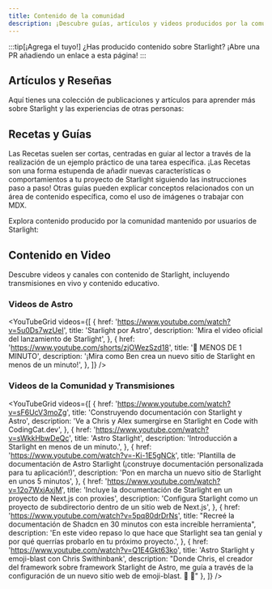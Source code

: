 ```yaml
---
title: Contenido de la comunidad
description: ¡Descubre guías, artículos y videos producidos por la comunidad para ayudarte a aprender y construir con Starlight!
---
```


:::tip[¡Agrega el tuyo!]
¿Has producido contenido sobre Starlight?
¡Abre una PR añadiendo un enlace a esta página!
:::


## Artículos y Reseñas

Aquí tienes una colección de publicaciones y artículos para aprender más sobre Starlight y las experiencias de otras personas:

<CardGrid>
	<LinkCard
		href="https://devm.io/open-source/starlight-astro"
		title="Generación de sitios estáticos con Starlight"
		description="“Ninguna idea es demasiado grande o demasiado pequeña al diseñar componentes” — una entrevista con Chris Swithinbank, líder de Starlight"
	/>
	<LinkCard
		href="https://frontendatscale.com/blog/hybrid-frontend-architecture/"
		title="Arquitectura híbrida de frontend con Astro y Starlight."
		description="Maxi Ferreira y Ben Holmes construyen un sitio de documentación con Starlight, TinaCMS, y un Playground de API interactivo con autenticación."
	/>
	<LinkCard
		href="https://www.olets.dev/posts/comparing-docs-site-builders-vuepress-vs-starlight/"
		title="Comparando constructores de sitios de documentación: VuePress vs. Starlight"
		description="¿Cómo se comparan estos dos frameworks?"
	/>
</CardGrid>

## Recetas y Guías

Las Recetas suelen ser cortas, centradas en guiar al lector a través de la realización de un ejemplo práctico de una tarea específica. ¡Las Recetas son una forma estupenda de añadir nuevas características o comportamientos a tu proyecto de Starlight siguiendo las instrucciones paso a paso! Otras guías pueden explicar conceptos relacionados con un área de contenido específica, como el uso de imágenes o trabajar con MDX.

Explora contenido producido por la comunidad mantenido por usuarios de Starlight:

<CardGrid>
	<LinkCard
		href="https://www.webpro.nl/scraps/versioned-docs-with-starlight-and-vercel"
		title="Documentación versionada con Starlight y Vercel"
		description="Una guía para implementar versiones separadas de la documentación para cada versión principal de un proyecto."
	/>
	<LinkCard
		href="https://hideoo.dev/notes/starlight-heading-links"
		title="Agrega enlaces a los encabezados de Starlight"
		description="Una guía sobre cómo usar el plugin de rehype para compartir enlaces en secciones específicas de tu documentación"
	/>
	<LinkCard
		href="https://blog.otterlord.dev/posts/starlight-sponsors/"
		title="Agrega patrocinadores a tu sitio de Starlight"
		description="Una guía para implementar un componente personalizado de patrocinadores en la barra lateral de tu documentación"
	/>
	<LinkCard
		href="https://hideoo.dev/notes/starlight-og-images"
		title="Agrega imágenes Open Graph a Starlight"
		description="Una guía para generar imágenes sociales y las etiquetas meta correspondientes para tus páginas"
	/>
	<LinkCard
		href="https://hideoo.dev/notes/starlight-third-party-icon-sets"
		title="Utiliza conjuntos de iconos de terceros en Starlight"
		description="Una guía para usar unplugin-icons para ampliar la selección de los iconos disponibles para Starlight"
	/>
	<LinkCard
		href="https://hideoo.dev/notes/starlight-custom-html-head"
		title="Edita las sección head del HTML para las páginas de Starlight"
		description="Aprende como agregar contenido común en la sección head como analíticas web, fuentes y scripts"
	/>
	<LinkCard
		href="https://dev.to/mrrobot/publishing-documentation-with-astro-starlight-691"
		title="Publicación de documentación con Astro Starlight"
		description="Comenzando con la documentación de Starlight."
	/>
	<LinkCard
		href="https://events-3bg.pages.dev/jotter/starlight/guide/"
		title="Habilita View Transitions"
		description="Consigue esa apariencia SPA con el soporte de View Transitions de Bag of Tricks"
	/>
	<LinkCard
		href="https://jamcomments.com/posts/structured-data-with-starlight"
		title="Agregando datos estructurados a las páginas de Starlight"
		description="Aprende a construir datos estructurados JSON-LD dinámicos para tus páginas de documentación."
	/>
	<LinkCard
		href="https://starlight-examples.netlify.app/"
		title="Ejemplos de Starlight"
		description="Una colección de embeds de StackBlitz que demuestran formas prácticas de hacer cosas en sitios de documentación de Starlight."
	/>
</CardGrid>

## Contenido en Video

Descubre videos y canales con contenido de Starlight, incluyendo transmisiones en vivo y contenido educativo.


### Videos de Astro

<YouTubeGrid
	videos={[
		{
			href: 'https://www.youtube.com/watch?v=5u0Ds7wzUeI',
			title: 'Starlight por Astro',
			description: 'Mira el video oficial del lanzamiento de Starlight',
		},
		{
			href: 'https://www.youtube.com/shorts/zjOWezSzd18',
			title: '🌟 MENOS DE 1 MINUTO',
			description:
				'¡Mira como Ben crea un nuevo sitio de Starlight en menos de un minuto!',
		},
	]}
/>

### Videos de la Comunidad y Transmisiones

<YouTubeGrid
	videos={[
		{
			href: 'https://www.youtube.com/watch?v=sF6UcV3moZg',
			title: 'Construyendo documentación con Starlight y Astro',
			description:
				'Ve a Chris y Alex sumergirse en Starlight en Code with CodingCat.dev',
		},
		{
			href: 'https://www.youtube.com/watch?v=sWkkHbwDeQc',
			title: 'Astro Starlight',
			description: 'Introducción a Starlight en menos de un minuto.',
		},
		{
			href: 'https://www.youtube.com/watch?v=-Ki-1E5gNCk',
			title:
				'Plantilla de documentación de Astro Starlight (¡construye documentación personalizada para tu aplicación!)',
			description:
				'Pon en marcha un nuevo sitio de Starlight en unos 5 minutos',
		},
		{
			href: 'https://www.youtube.com/watch?v=12o7WxjAxjM',
			title:
				'Incluye la documentación de Starlight en un proyecto de Next.js con proxies',
			description:
				'Configura Starlight como un proyecto de subdirectorio dentro de un sitio web de Next.js',
		},
		{
			href: 'https://www.youtube.com/watch?v=5pq80drDrNs',
			title: "Recreé la documentación de Shadcn en 30 minutos con esta increíble herramienta",
			description:
				'En este video repaso lo que hace que Starlight sea tan genial y por qué querrías probarlo en tu próximo proyecto.',
		},
		{
			href: 'https://www.youtube.com/watch?v=Q1E4Gkt63ko',
			title: 'Astro Starlight y emoji-blast con Chris Swithinbank',
			description:
				"Donde Chris, el creador del framework sobre framework Starlight de Astro, me guía a través de la configuración de un nuevo sitio web de emoji-blast. 🌟 🎇"
		},
	]}
/>
